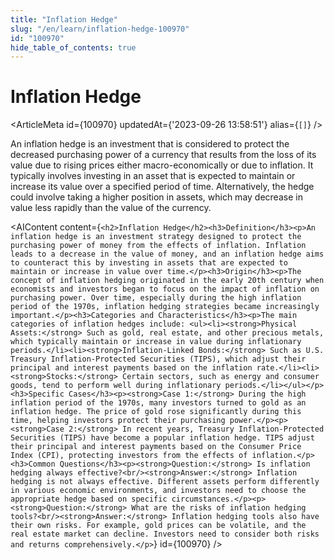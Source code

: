 ```yaml
---
title: "Inflation Hedge"
slug: "/en/learn/inflation-hedge-100970"
id: "100970"
hide_table_of_contents: true
---
```



# Inflation Hedge

<ArticleMeta id={100970} updatedAt={'2023-09-26 13:58:51'} alias={`[]`} />
<div className='border-solid border-b border-t-0 my-4 border-[var(--ifm-color-gray-300)]' />

An inflation hedge is an investment that is considered to protect the decreased purchasing power of a currency that results from the loss of its value due to rising prices either macro-economically or due to inflation. It typically involves investing in an asset that is expected to maintain or increase its value over a specified period of time. Alternatively, the hedge could involve taking a higher position in assets, which may decrease in value less rapidly than the value of the currency.

<AIContent content={`<h2>Inflation Hedge</h2><h3>Definition</h3><p>An inflation hedge is an investment strategy designed to protect the purchasing power of money from the effects of inflation. Inflation leads to a decrease in the value of money, and an inflation hedge aims to counteract this by investing in assets that are expected to maintain or increase in value over time.</p><h3>Origin</h3><p>The concept of inflation hedging originated in the early 20th century when economists and investors began to focus on the impact of inflation on purchasing power. Over time, especially during the high inflation period of the 1970s, inflation hedging strategies became increasingly important.</p><h3>Categories and Characteristics</h3><p>The main categories of inflation hedges include: <ul><li><strong>Physical Assets:</strong> Such as gold, real estate, and other precious metals, which typically maintain or increase in value during inflationary periods.</li><li><strong>Inflation-Linked Bonds:</strong> Such as U.S. Treasury Inflation-Protected Securities (TIPS), which adjust their principal and interest payments based on the inflation rate.</li><li><strong>Stocks:</strong> Certain sectors, such as energy and consumer goods, tend to perform well during inflationary periods.</li></ul></p><h3>Specific Cases</h3><p><strong>Case 1:</strong> During the high inflation period of the 1970s, many investors turned to gold as an inflation hedge. The price of gold rose significantly during this time, helping investors protect their purchasing power.</p><p><strong>Case 2:</strong> In recent years, Treasury Inflation-Protected Securities (TIPS) have become a popular inflation hedge. TIPS adjust their principal and interest payments based on the Consumer Price Index (CPI), protecting investors from the effects of inflation.</p><h3>Common Questions</h3><p><strong>Question:</strong> Is inflation hedging always effective?<br/><strong>Answer:</strong> Inflation hedging is not always effective. Different assets perform differently in various economic environments, and investors need to choose the appropriate hedge based on specific circumstances.</p><p><strong>Question:</strong> What are the risks of inflation hedging tools?<br/><strong>Answer:</strong> Inflation hedging tools also have their own risks. For example, gold prices can be volatile, and the real estate market can decline. Investors need to consider both risks and returns comprehensively.</p>`} id={100970} />
